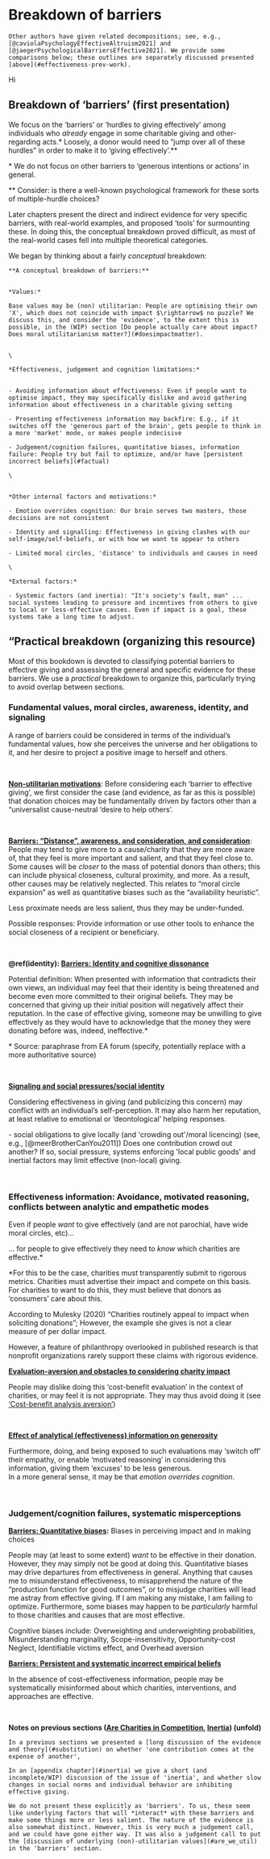 # Breakdown of barriers {#barriers-breakdown}

```block2

Other authors have given related decompositions; see, e.g., [@caviolaPsychologyEffectiveAltruism2021] and [@jaegerPsychologicalBarriersEffective2021]. We provide some comparisons below; these outlines are separately discussed presented [above](#effectiveness-prev-work).

```  
Hi

## Breakdown of 'barriers' (first presentation) {#barriers-concept}

We focus on the 'barriers' or 'hurdles to giving effectively' among individuals who *already* engage in some charitable giving and other-regarding acts.\* Loosely, a donor would need to "jump over all of these hurdles" in order to make it to 'giving effectively'.\*\*

::: {.marginnote}
\* We do not focus on other barriers to 'generous intentions or actions' in general. 

\*\* Consider: is there a well-known psychological framework for these sorts of multiple-hurdle choices?
:::

::: {.marginnote}
Later chapters present the direct and indirect evidence for very specific barriers, with real-world examples, and proposed 'tools' for surmounting these. In doing this, the conceptual breakdown proved difficult, as most of the real-world cases fell into multiple theoretical categories.
:::

We began by thinking about a fairly *conceptual* breakdown:


```block2

**A conceptual breakdown of barriers:**
  
  
*Values:*
  
Base values may be (non) utilitarian: People are optimising their own 'X', which does not coincide with impact $\rightarrow$ no puzzle? We discuss this, and consider the 'evidence', to the extent this is possible, in the (WIP) section [Do people actually care about impact? Does moral utilitarianism matter?](#doesimpactmatter). 
 

\

*Effectiveness, judgement and cognition limitations:*


- Avoiding information about effectiveness: Even if people want to optimise impact, they may specifically dislike and avoid gathering information about effectiveness in a charitable giving setting

- Presenting effectiveness information may backfire: E.g., if it switches off the 'generous part of the brain', gets people to think in a more 'market' mode, or makes people indecisive

- Judgement/cognition failures, quantitative biases, information failure: People try but fail to optimize, and/or have [persistent incorrect beliefs](#factual)

\


*Other internal factors and motivations:*
  
- Emotion overrides cognition: Our brain serves two masters, those decisions are not consistent

- Identity and signalling: Effectiveness in giving clashes with our self-image/self-beliefs, or with how we want to appear to others

- Limited moral circles, 'distance' to individuals and causes in need

\

*External factors:*

- Systemic factors (and inertia): "It's society's fault, man" ... social systems leading to pressure and incentives from others to give to local or less-effective causes. Even if impact is a goal, these systems take a long time to adjust.

```

## "Practical breakdown (organizing this resource) {#barriers-practical}

Most of this bookdown is devoted to classifying potential barriers to effective giving and assessing the general and specific evidence for these barriers. We use a  *practical* breakdown to organize this, particularly trying to avoid overlap between sections.

### Fundamental values, moral circles, awareness, identity, and signaling {-}

A range of barriers could be considered in terms of the individual's fundamental values, how she perceives the universe and her obligations to it, and her desire to project a positive image to herself and others. 

\

**[Non-utilitarian motivations](#doesimpactmatter)**: Before considering each 'barrier to effective giving', we first consider the case (and evidence, as far as this is possible) that donation choices may be fundamentally driven by factors other than a "universalist cause-neutral 'desire to help others'.

\

**[Barriers: "Distance", awareness, and consideration, and consideration](#aware-distance)**: People may tend to give more to a cause/charity that they are more aware of, that they feel is more important and salient, and that they feel close to. Some causes will be *closer* to the mass of potential donors than others; this can include physical closeness, cultural proximity, and more. As a result, other causes may be relatively neglected. This relates to "moral circle expansion" as well as quantitative biases such as the "availability heuristic".

Less proximate needs are less salient, thus they may be under-funded.


::: {.marginnote}
Possible responses: Provide information or use other tools to enhance the social closeness of a recipient or beneficiary.
:::
\

**\@ref(identity): [Barriers: Identity and cognitive dissonance](#identity)**

<!-- (This section needs more definition) -->

Potential definition: When presented with information that contradicts their own views, an individual may feel that their identity is being threatened and become even more committed to their original beliefs. They may be concerned that giving up their initial position will negatively affect their reputation. In the case of effective giving, someone may be unwilling to give effectively as they would have to acknowledge that the money they were donating before was, indeed, ineffective.\*

::: {.marginnote}
\* Source: paraphrase from EA forum (specify, potentially replace with a more authoritative source)
:::



\

**[Signaling and social pressures/social identity](#social)** 

Considering effectiveness in giving (and publicizing this concern) may conflict with an individual's self-perception. It may also harm her reputation, at least relative to emotional or 'deontological' helping responses.


<!-- Volunteer experience unlocks emotion and giving -->

```{=html}

-   social obligations to give locally (and 'crowding out'/moral licencing) (see, e.g., [@meerBrotherCanYou2011])

Does one contribution crowd out another? If so, social pressure, systems enforcing 'local public goods' and inertial factors may limit effective (non-local) giving.

```

```{=html}
<!-- #TODO: At some point we should make the point that in order for people to give effectively they need to know which charities are effective. For this to be the case, charities must transparently submit to rigorous metrics. Charities must advertise their impact and compete on this basis. For charities to want to do this, they must believe that donors as ‘consumers’ care about this.

According to Mulesky (2020) “Charities routinely appeal to impact when soliciting donations”; However, the example she gives is not a clear measure of per dollar impact.

However, a feature of philanthropy overlooked in published research is that nonprofit organizations rarely, if ever, support these claims with rigorous evidence
-->
```


```{=html}
<!--
(Yoruk, 2016), (Gneezy ea, '14)
yoruk_2016, Gneezy2014  brown_etal_2016, Chhaochharia_Ghosh_08?, Kinsbergen_tolsma_13
-->
```
\

### Effectiveness information: Avoidance, motivated reasoning, conflicts between analytic and empathetic modes {-}

Even if people *want* to give effectively (and are not parochial, have wide moral circles, etc)...

... for people to give effectively they need to *know* which charities are effective.\*

<div class="marginnote">
\*For this to be the case, charities must transparently submit to rigorous metrics. Charities must advertise their impact and compete on this basis. For charities to want to do this, they must believe that donors as ‘consumers’ care about this.

According to Mulesky (2020) “Charities routinely appeal to impact when soliciting donations”; However, the example she gives is not a clear measure of per dollar impact.

However, a feature of philanthropy overlooked in published research is that nonprofit organizations rarely support these claims with rigorous evidence.
</div>

**[Evaluation-aversion and obstacles to considering charity impact](#eval-aversion)**

People may dislike doing this 'cost-benefit evaluation' in the context of charities, or may feel it is not appropriate.  They may thus avoid doing it (see  ['Cost-benefit analysis aversion'](#cba-aversion))

\

**[Effect of analytical (effectiveness) information on generosity](#analytical-grinch)**

Furthermore, doing, and being exposed to such evaluations may 'switch off' their empathy, or enable 'motivated reasoning' in considering this information, giving them 'excuses' to be less generous.   
In a more general sense, it may be that *emotion overrides cognition*.

\

### Judgement/cognition failures, systematic misperceptions {-}

**[Barriers: Quantitative biases](#quant-biases):** Biases in perceiving impact and in making choices 

People may (at least to some extent) *want* to be effective in their donation. However, they may simply not be good at doing this. Quantitative biases may drive departures from effectiveness in general. Anything that causes me to misunderstand effectiveness, to misapprehend the nature of the "production function for good outcomes", or to misjudge charities will lead me astray from effective giving. If I am making any mistake, I am failing to optimize. Furthermore, some biases may happen to be *particularly* harmful to those charities and causes that are most effective.

::: {.marginnote}
Cognitive biases include: Overweighting and underweighting probabilities,  Misunderstanding marginality, Scope-insensitivity,  Opportunity-cost Neglect,  Identifiable victims effect, and Overhead aversion
:::

**[Barriers: Persistent and systematic incorrect empirical beliefs](#factual)**

In the absence of cost-effectiveness information, people may be systematically misinformed about which charities, interventions, and approaches are effective. 


```{=html}
<!-- Responses: De-biasing, etc.

smallSympathyCallousnessImpact2007, gneezyAvoidingOverheadAversion2014, ein2013giving, kogut2005identified, kogut_2005b, Kinsbergen_tolsma_13 -->
```

```{=html}
<!-- (or excuse-driven, motivated reasoning), lack of tangibility (giving to a diffuse cause); Percieved lack of transparency, and perceived corruption overseas -->
```

```{=html}
<!-- Information about recipients' deservingness, Avoid uncertainties/excuses not to give/mental transactions costs
 (Fong & O, '10), (Exley, '16b) (Andreoni ea, '17), (Dellavigna ea, '12) -->
```

\

**Notes on previous sections ([Are Charities in Competition](#substitution), [Inertia](#inertia)) (unfold)**

```block2

In a previous sections we presented a [long discussion of the evidence and theory](#substitution) on whether 'one contribution comes at the expense of another', 
  
In an [appendix chapter](#inertia) we give a short (and incomplete/WIP) discussion of the issue of 'inertia', and whether slow changes in social norms and individual behavior are inhibiting effective giving. 

We do not present these explicitly as 'barriers'. To us, these seem like underlying factors that will *interact* with these barriers and make some things more or less salient. The nature of the evidence is also somewhat distinct. However, this is very much a judgement call, and we could have gone either way. It was also a judgement call to put the [discussion of underlying (non)-utilitarian values](#are_we_util) in the 'barriers' section. 

```

